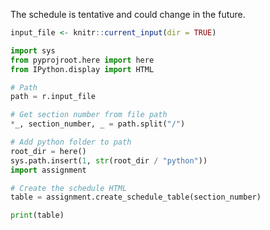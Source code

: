
::: {.callout-note} 
The schedule is tentative and could change in the future.
:::


```r
input_file <- knitr::current_input(dir = TRUE)
```

```python
import sys
from pyprojroot.here import here
from IPython.display import HTML

# Path
path = r.input_file

# Get section number from file path
*_, section_number, _ = path.split("/")

# Add python folder to path
root_dir = here()
sys.path.insert(1, str(root_dir / "python"))
import assignment

# Create the schedule HTML
table = assignment.create_schedule_table(section_number)

print(table)
```


